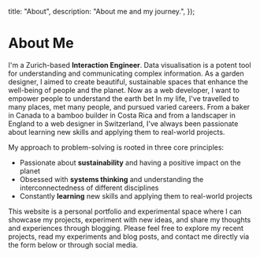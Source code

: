 
  title: "About",
  description: "About me and my journey.",
});

# About Me

I'm a Zurich-based **Interaction Engineer**. Data visualisation is a potent tool
for understanding and communicating complex information. As a garden designer, I
aimed to create beautiful, sustainable spaces that enhance the well-being of
people and the planet. Now as a web developer, I want to empower people to
understand the earth bet In my life, I've travelled to many places, met many
people, and pursued varied careers. From a baker in Canada to a bamboo builder
in Costa Rica and from a landscaper in England to a web designer in Switzerland,
I've always been passionate about learning new skills and applying them to
real-world projects.

My approach to problem-solving is rooted in three core principles:

- Passionate about **sustainability** and having a positive impact on the planet
- Obsessed with **systems thinking** and understanding the interconnectedness of
  different disciplines
- Constantly **learning** new skills and applying them to real-world projects

This website is a personal portfolio and experimental space where I can showcase
my projects, experiment with new ideas, and share my thoughts and experiences
through blogging. Please feel free to explore my recent projects, read my
experiments and blog posts, and contact me directly via the form below or
through social media.

